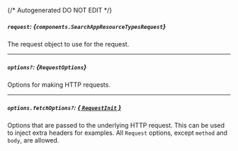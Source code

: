 {/* Autogenerated DO NOT EDIT  */}

##### `request`: *{`components.SearchAppResourceTypesRequest`}*
The request object to use for the request.
<Collapsible openLabel={Labels.showProperties} closeLabel={Labels.hideProperties}>
    <SearchAppResourceTypesRequest/>
</Collapsible>

---
##### `options?`: *{`RequestOptions`}*
Options for making HTTP requests.

---
##### `options.fetchOptions?`: [*{ `RequestInit` }*](https://developer.mozilla.org/en-US/docs/Web/API/Request/Request#options)
Options that are passed to the underlying HTTP request. This can be used to inject extra headers for examples. All `Request` options, except `method` and `body`, are allowed.


